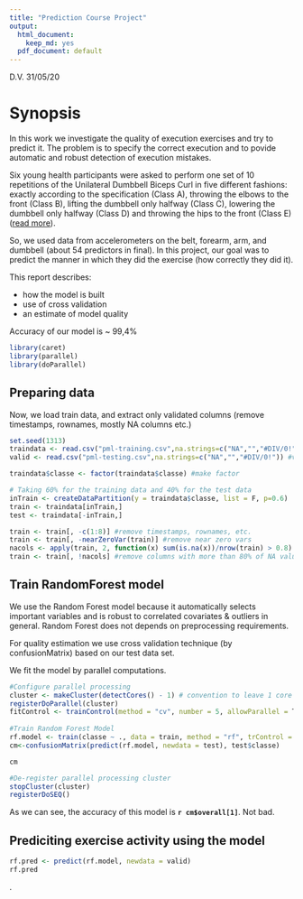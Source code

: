 ```yaml
---
title: "Prediction Course Project"
output:
  html_document:
    keep_md: yes
  pdf_document: default
---
```

D.V. 31/05/20


# Synopsis
In this work we investigate the quality of execution exercises and try to predict it. The problem is to specify the correct execution and to povide automatic and robust detection of execution mistakes.


Six young health participants were asked to perform one set of 10 repetitions of the Unilateral Dumbbell Biceps Curl in five different fashions: exactly according to the specification (Class A), throwing the elbows to the front (Class B), lifting the dumbbell only halfway (Class C), lowering the dumbbell only halfway (Class D) and throwing the hips to the front (Class E) ([read more](http://web.archive.org/web/20161224072740/http:/groupware.les.inf.puc-rio.br/har)).


So, we used data from accelerometers on the belt, forearm, arm, and dumbbell (about 54 predictors in final). In this project, our goal was to predict the manner in which they did the exercise (how correctly they did it).


This report describes:

- how the model is built
- use of cross validation
- an estimate of model quality


Accuracy of our model is ~ 99,4%


```r
library(caret)
library(parallel)
library(doParallel)
```

## Preparing data

Now, we load train data, and extract only validated columns (remove timestamps, rownames, mostly NA columns etc.)
```r
set.seed(1313)
traindata <- read.csv("pml-training.csv",na.strings=c("NA","","#DIV/0!"))
valid <- read.csv("pml-testing.csv",na.strings=c("NA","","#DIV/0!")) #validation

traindata$classe <- factor(traindata$classe) #make factor

# Taking 60% for the training data and 40% for the test data
inTrain <- createDataPartition(y = traindata$classe, list = F, p=0.6)
train <- traindata[inTrain,]
test <- traindata[-inTrain,]

train <- train[, -c(1:8)] #remove timestamps, rownames, etc.
train <- train[, -nearZeroVar(train)] #remove near zero vars
nacols <- apply(train, 2, function(x) sum(is.na(x))/nrow(train) > 0.8)
train <- train[, !nacols] #remove columns with more than 80% of NA values
```

## Train RandomForest model

We use the Random Forest model because it automatically selects important variables and is robust to correlated covariates & outliers in general. Random Forest does not depends on preprocessing requirements.


For quality estimation we use cross validation technique (by confusionMatrix) based on our test data set.


We fit the model by parallel computations.
```r
#Configure parallel processing
cluster <- makeCluster(detectCores() - 1) # convention to leave 1 core for OS
registerDoParallel(cluster)
fitControl <- trainControl(method = "cv", number = 5, allowParallel = T)
  
#Train Random Forest Model
rf.model <- train(classe ~ ., data = train, method = "rf", trControl = fitControl)
cm<-confusionMatrix(predict(rf.model, newdata = test), test$classe)

cm

#De-register parallel processing cluster
stopCluster(cluster)
registerDoSEQ()
```
As we can see, the accuracy of this model is **`r cm$overall[1]`**. Not bad.

## Prediciting exercise activity using the model

```r
rf.pred <- predict(rf.model, newdata = valid)
rf.pred
```







.
